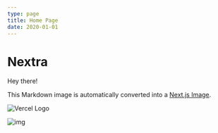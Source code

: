 ```yaml
---
type: page
title: Home Page
date: 2020-01-01
---
```



# Nextra

Hey there!

This Markdown image is automatically converted into a [Next.js Image](https://nextjs.org/docs/api-reference/next/image).

<Image src="/vercel.svg" alt="Vercel Logo" width={144} height={144} />

![img](/vercel.svg)
